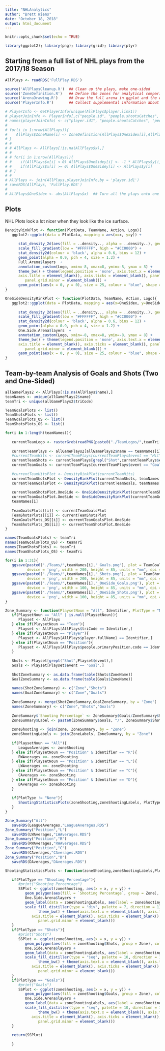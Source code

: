 ---
title: "NHLAnalytics"
author: "Brett Wiens"
date: "October 18, 2018"
output: html_document
---

```{r setup, include=FALSE}
knitr::opts_chunk$set(echo = TRUE)

library(ggplot2); library(png); library(grid); library(plyr)
```

## Starting from a full list of NHL plays from the 2017/18 Season



```{r Read in the Plays and clean them up}
AllPlays <- readRDS('FullPlay.RDS')

source('AllPlaysCleanup.R')  ## Clean up the plays, make one-sided
source('ZoneDefinition.R')   ## Define the zones for analytical comparison
source('ArenaDrawing.R')     ## Draw the full arena in ggplot and the one-sided arena
source('PlayerInfo.R')       ## Collect supplemental information about each player

# PlayerInfo <- GetPlayerInfo(unique(AllPlays$player.link1))
# playerJoinInfo <- PlayerInfo[,c("people.id", "people.shootsCatches", "people.primaryPosition.code")]
# names(playerJoinInfo) <- c("player.id1", "people.shootsCatches", "people.primaryPosition.code")
# 
# for(i in 1:nrow(AllPlays)){
#    AllPlays$ZoneName[i] <- ZoneDefinition(AllPlays$OneSidex[i],AllPlays$OneSidey[i])
# }
# #
# # AllPlays <- AllPlays[!is.na(AllPlays$x),]
# #
# # for(i in 1:nrow(AllPlays)){
# #    if(AllPlays$x[i] < 0) AllPlays$OneSidey[i] <- -1 * AllPlays$y[i]
# #    if(AllPlays$x[i] >= 0) AllPlays$OneSidey[i] <- AllPlays$y[i]
# # }
# #
# AllPlays <- join(AllPlays,playerJoinInfo,by = 'player.id1')
# saveRDS(AllPlays, 'FullPlay.RDS')
# 
# AllPlays$OneSidex <- abs(AllPlays$x)  ## Turn all the plays onto one side of the ice.  
```

## Plots

NHL Plots look a lot nicer when they look like the ice surface.

```{r Plotting Functions, include=FALSE}

DensityRinkPlot <- function(PlotData, TeamName, Action, Logo){
   ggplot2::ggplot(data = PlotData, mapping = aes(x=x, y=y)) +
      
      stat_density_2d(aes(fill = ..density.., alpha = ..density..), geom = 'tile', contour = F) +
      scale_fill_gradient(low = "#FFFFFF", high = "#CC0000") +
      stat_density2d(colour = 'black', alpha = 0.6, bins = 12) +
      geom_point(alpha = 0.9, pch = 4, size = 1.2) +
      Full.Arena$layers  + 
      annotation_custom(Logo, xmin=-8, xmax=8, ymin=-8, ymax = 8) + 
      theme_bw() + theme(legend.position = 'none', axis.text.x = element_blank(), axis.text.y = element_blank(),
      axis.title = element_blank(), axis.ticks = element_blank(), panel.border = element_blank(), panel.grid.major = element_blank(),
         panel.grid.minor = element_blank()) +
      geom_point(aes(x = 0, y = 0), size = 25, colour = "blue", shape = 1) ## Centre Ice (Not Regulated)
}

OneSideDensityRinkPlot <- function(PlotData, TeamName, Action, Logo){
   ggplot2::ggplot(data = PlotData, mapping = aes(x=OneSidex, y=OneSidey)) +
      
      stat_density_2d(aes(fill = ..density.., alpha = ..density..), geom = 'tile', contour = F) +
      scale_fill_gradient(low = "#FFFFFF", high = "#CC0000") +
      stat_density2d(colour = 'black', alpha = 0.6, bins = 12) +
      geom_point(alpha = 0.9, pch = 4, size = 1.2) +
      One.Side.Arena$layers  + 
      annotation_custom(Logo, xmin=-8, xmax=8, ymin=-8, ymax = 8) +
      theme_bw() + theme(legend.position = 'none', axis.text.x = element_blank(), axis.text.y = element_blank(),
      axis.title = element_blank(), axis.ticks = element_blank(), panel.border = element_blank(), panel.grid.major = element_blank(),
         panel.grid.minor = element_blank()) +
      geom_point(aes(x = 0, y = 0), size = 25, colour = "blue", shape = 1) ## Centre Ice (Not Regulated)
}

```

## Team-by-team Analysis of Goals and Shots (Two and One-Sided)

```{r TeamPlays}
allGamePlays2 <- AllPlays[!is.na(AllPlays$name),]
teamNames <- unique(allGamePlays2$name)
teamTri <- unique(allGamePlays2$triCode)

TeamGoalsPlots <- list()
TeamShotsPlots <- list()
TeamGoalsPlots_OS <- list()
TeamShotsPlots_OS <- list()

for(i in 1:length(teamNames)){
      
   currentTeamLogo <- rasterGrob(readPNG(paste0("./TeamLogos/",teamTri[i],".png")), interpolate = TRUE)
   
   currentTeamPlays <- allGamePlays2[allGamePlays2$name == teamNames[i],]
   #currentTeamHits <- currentTeamPlays[currentTeamPlays$event == "Hit",]
   currentTeamShots <- currentTeamPlays[grepl("Shot",currentTeamPlays$event),]
   currentTeamGoals <- currentTeamPlays[currentTeamPlays$event == "Goal",]
   
   #currentTeamHitsPlot <- DensityRinkPlot(currentTeamHits)
   currentTeamShotsPlot <- DensityRinkPlot(currentTeamShots, teamNames[i], "Shots", currentTeamLogo)
   currentTeamGoalsPlot <- DensityRinkPlot(currentTeamGoals, teamNames[i], "Goals", currentTeamLogo)
   
   currentTeamShotsPlot.OneSide <- OneSideDensityRinkPlot(currentTeamShots, teamNames[i], "Shots", currentTeamLogo)
   currentTeamGoalsPlot.OneSide <- OneSideDensityRinkPlot(currentTeamGoals, teamNames[i], "Goals", currentTeamLogo)
   teamNames[i]
   
   TeamGoalsPlots[[i]] <- currentTeamGoalsPlot
   TeamShotsPlots[[i]] <- currentTeamShotsPlot
   TeamGoalsPlots_OS[[i]] <- currentTeamGoalsPlot.OneSide
   TeamShotsPlots_OS[[i]] <- currentTeamShotsPlot.OneSide
}

names(TeamGoalsPlots) <- teamTri
names(TeamGoalsPlots_OS) <- teamTri
names(TeamShotsPlots) <- teamTri
names(TeamShotsPlots_OS) <- teamTri

```


```{r Save, eval=FALSE, include=FALSE}
for(i in 1:31){
   ggsave(paste0("./Teams/",teamNames[i],'_Goals.png'), plot = TeamGoalsPlots[[i]], 
          device = 'png', width = 200, height = 85, units = "mm", dpi = 180)
   ggsave(paste0("./Teams/",teamNames[i],'_Shots.png'), plot = TeamShotsPlots[[i]], 
          device = 'png', width = 200, height = 85, units = "mm", dpi = 180)
   ggsave(paste0("./Teams/",teamNames[i],'_OneSide_Goals.png'), plot = TeamGoalsPlots_OS[[i]], 
          device = 'png', width = 100, height = 85, units = "mm", dpi = 180)
   ggsave(paste0("./Teams/",teamNames[i],'_OneSide_Shots.png'), plot = TeamShotsPlots_OS[[i]], 
          device = 'png', width = 100, height = 85, units = "mm", dpi = 180)
}
```


```{r Zone Summary Statistics}

Zone_Summary <- function(PlaysetNoun = "All", Identifier, PlotType = "None"){
   if(PlaysetNoun == "All" | is.null(PlaysetNoun)){
      Playset <- AllPlays
   } else if(PlaysetNoun == "Team"){
      Playset <- AllPlays[AllPlays$triCode == Identifier,]
   } else if(PlaysetNoun == "Player"){
      Playset <- AllPlays[AllPlays$player.fullName1 == Identifier,]
   } else if(PlaysetNoun == "Position"){
      Playset <- AllPlays[AllPlays$people.primaryPosition.code == Identifier,]
   }
   
   Shots <- Playset[grepl("Shot",Playset$event),]
   Goals <- Playset[Playset$event == 'Goal',]
   
   ShotZoneSummary <- as.data.frame(table(Shots$ZoneName))
   GoalZoneSummary <- as.data.frame(table(Goals$ZoneName))
   
   names(ShotZoneSummary) <- c("Zone","Shots")
   names(GoalZoneSummary) <- c("Zone","Goals")
   
   ZoneSummary <- merge(ShotZoneSummary,GoalZoneSummary, by = "Zone")
   names(ZoneSummary) <- c("Zone","Shots","Goals")
   
   ZoneSummary$`Shooting Percentage` <- ZoneSummary$Goals/ZoneSummary$Shots*100
   ZoneSummary$Label <- paste0(ZoneSummary$Goals, "/", ZoneSummary$Shots)
   
   zoneShooting <- join(zone, ZoneSummary, by = "Zone")
   zoneShootingLabels <- join(ZoneLabels, ZoneSummary, by = "Zone")
   
   if(PlaysetNoun == "All"){
      LeagueAverages <- zoneShooting
   } else if(PlaysetNoun == "Position" & Identifier == "R"){
      RWAverages <<- zoneShooting
   } else if(PlaysetNoun == "Position" & Identifier == "L"){
      LWAverages <<- zoneShooting
   } else if(PlaysetNoun == "Position" & Identifier == "C"){
      CAverages <<- zoneShooting
   } else if(PlaysetNoun == "Position" & Identifier == "D"){
      DAverages <<- zoneShooting
   }
   
   if(PlotType != "None"){
      ShootingStatisticsPlots(zoneShooting,zoneShootingLabels, PlotType)
   }
}
```

```{r Ensure All Averages Calculated}

Zone_Summary("All")
   saveRDS(LeagueAverages,"LeagueAverages.RDS") 
Zone_Summary("Position","L")
   saveRDS(LWAverages,"LWAverages.RDS")
Zone_Summary("Position","R")
   saveRDS(RWAverages,"RWAverages.RDS")
Zone_Summary("Position","C")
   saveRDS(CAverages,"CAverages.RDS")
Zone_Summary("Position","D")
   saveRDS(DAverages,"DAverages.RDS")

```

```{r Plots for Shooting Statistics}

ShootingStatisticsPlots <- function(zoneShooting,zoneShootingLabels,PlotType){

   if(PlotType == "Shooting Percentage"){
      #print("Shooting Percentage")
      SSPlot <- ggplot(zoneShooting, aes(x = x, y = y)) +
         geom_polygon(aes(fill = `Shooting Percentage`, group = Zone), colour = "black", alpha = 0.8) +
         One.Side.Arena$layers +
         geom_label(data = zoneShootingLabels, aes(label = zoneShootingLabels$Label, x = X, y = Y, fill = `Shooting Percentage`), size = 2, colour = "black") +
         scale_fill_distiller(type = "div", palette = 7, direction = 1) +
               theme_bw() + theme(axis.text.x = element_blank(), axis.text.y = element_blank(),
            axis.title = element_blank(), axis.ticks = element_blank(), panel.border = element_blank(), panel.grid.major = element_blank(),
               panel.grid.minor = element_blank())
   }
   if(PlotType == "Shots"){
      #print("Shots")
      SSPlot <- ggplot(zoneShooting, aes(x = x, y = y)) +
         geom_polygon(aes(fill = zoneShooting$Shots, group = Zone), colour = "black", alpha = 0.8) +
         One.Side.Arena$layers +
         geom_label(data = zoneShootingLabels, aes(label = zoneShootingLabels$Shots, x = X, y = Y, fill = zoneShootingLabels$Shots), size = 2, colour = "black") +
         scale_fill_distiller(type = "seq", palette = 10, direction = 1) +
               theme_bw() + theme(axis.text.x = element_blank(), axis.text.y = element_blank(),
            axis.title = element_blank(), axis.ticks = element_blank(), panel.border = element_blank(), panel.grid.major = element_blank(),
               panel.grid.minor = element_blank())
   }
   if(PlotType == "Goals"){
      #print("Goals")
      SSPlot <- ggplot(zoneShooting, aes(x = x, y = y)) +
         geom_polygon(aes(fill = zoneShooting$Goals, group = Zone), colour = "black", alpha = 0.8) +
         One.Side.Arena$layers +
         geom_label(data = zoneShootingLabels, aes(label = zoneShootingLabels$Goals, x = X, y = Y, fill = zoneShootingLabels$Goals), size = 2, colour = "black") +
         scale_fill_distiller(type = "seq", palette = 10, direction = 1) +
               theme_bw() + theme(axis.text.x = element_blank(), axis.text.y = element_blank(),
            axis.title = element_blank(), axis.ticks = element_blank(), panel.border = element_blank(), panel.grid.major = element_blank(),
               panel.grid.minor = element_blank())
   }   
   
   return(SSPlot)
   
   }


```
